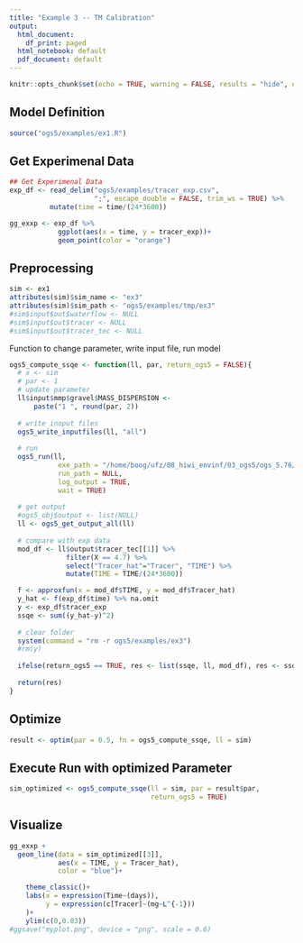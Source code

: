 ```yaml
---
title: "Example 3 -- TM Calibration"
output:
  html_document:
    df_print: paged
  html_notebook: default
  pdf_document: default
---
```


```r
knitr::opts_chunk$set(echo = TRUE, warning = FALSE, results = "hide", error = FALSE, message = FALSE)
```



## Model Definition

```r
source("ogs5/examples/ex1.R")
```


## Get Experimenal Data

```r
## Get Experimenal Data
exp_df <- read_delim("ogs5/examples/tracer_exp.csv", 
                     ";", escape_double = FALSE, trim_ws = TRUE) %>% 
          mutate(time = time/(24*3600))
```

```r
gg_exxp <- exp_df %>% 
            ggplot(aes(x = time, y = tracer_exp))+
            geom_point(color = "orange")
```


## Preprocessing

```r
sim <- ex1
attributes(sim)$sim_name <- "ex3"
attributes(sim)$sim_path <- "ogs5/examples/tmp/ex3"
#sim$input$out$waterflow <- NULL
#sim$input$out$tracer <- NULL
#sim$input$out$tracer_tec <- NULL

```

Function to change parameter, write input file, run model
```r
ogs5_compute_ssqe <- function(ll, par, return_ogs5 = FALSE){
  # x <- sim 
  # par <- 1
  # update parameter
  ll$input$mmp$gravel$MASS_DISPERSION <- 
      paste("1 ", round(par, 2))
  
  # write inoput files
  ogs5_write_inputfiles(ll, "all")
  
  # run
  ogs5_run(ll,
            exe_path = "/home/boog/ufz/08_hiwi_envinf/03_ogs5/ogs_5.76/bin",
            run_path = NULL, 
            log_output = TRUE,
            wait = TRUE)
  
  # get output
  #ogs5_obj$output <- list(NULL)
  ll <- ogs5_get_output_all(ll)
  
  # compare with exp data
  mod_df <- ll$output$tracer_tec[[1]] %>%
              filter(X == 4.7) %>%
              select("Tracer_hat"="Tracer", "TIME") %>%
              mutate(TIME = TIME/(24*3600))

  f <- approxfun(x = mod_df$TIME, y = mod_df$Tracer_hat)
  y_hat <- f(exp_df$time) %>% na.omit
  y <- exp_df$tracer_exp
  ssqe <- sum((y_hat-y)^2)
  
  # clear folder
  system(command = "rm -r ogs5/examples/ex3")
  #rm(y)
  
  ifelse(return_ogs5 == TRUE, res <- list(ssqe, ll, mod_df), res <- ssqe)
  
  return(res)
} 
```

## Optimize

```r
result <- optim(par = 0.5, fn = ogs5_compute_ssqe, ll = sim)
```


## Execute Run with optimized Parameter

```r
sim_optimized <- ogs5_compute_ssqe(ll = sim, par = result$par,
                                   return_ogs5 = TRUE)
```


## Visualize

```r
gg_exxp + 
  geom_line(data = sim_optimized[[3]], 
            aes(x = TIME, y = Tracer_hat),
            color = "blue")+

    theme_classic()+
    labs(x = expression(Time~(days)),
         y = expression(c[Tracer]~(mg~L^{-1}))
    )+
    ylim(c(0,0.03))
#ggsave("myplot.png", device = "png", scale = 0.6)
```